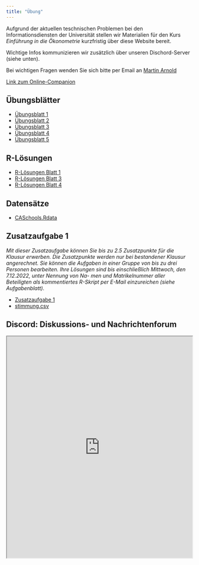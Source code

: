 ```yaml
---
title: "Übung"
---
```


Aufgrund der aktuellen teschnischen Problemen bei den Informationsdiensten der Universität stellen wir Materialien für den Kurs *Einführung in die Ökonometrie* kurzfristig über diese Website bereit.

Wichtige Infos kommunizieren wir zusätzlich über unseren Dischord-Server (siehe unten).

Bei wichtigen Fragen wenden Sie sich bitte per Email an [Martin Arnold](mailto:martchriarno@googlemail.com?subject=[EidÖ])

[Link zum Online-Companion](https://www.econometrics-with-r.org/)

## Übungsblätter

- [Übungsblatt 1](https://github.com/mca91/Eidoe22/raw/main/Blatt-1.pdf)
- [Übungsblatt 2](https://github.com/mca91/Eidoe22/raw/main/Blatt-2.pdf)
- [Übungsblatt 3](https://github.com/mca91/Eidoe22/raw/main/Blatt-3.pdf)
- [Übungsblatt 4](https://github.com/mca91/Eidoe22/raw/main/Blatt-4.pdf)
- [Übungsblatt 5](https://github.com/mca91/Eidoe22/raw/main/Blatt-5.pdf)

## R-Lösungen

- [R-Lösungen Blatt 1](https://github.com/mca91/Eidoe22/raw/main/Blatt-1_R_sol.pdf)
- [R-Lösungen Blatt 3](https://github.com/mca91/Eidoe22/raw/main/Blatt-3_R_sol.pdf)
- [R-Lösungen Blatt 4](https://github.com/mca91/Eidoe22/raw/main/Blatt-4_R_sol.pdf)

## Datensätze

- [CASchools.Rdata](https://github.com/mca91/Eidoe22/raw/main/CASchools.Rdata)

## Zusatzaufgabe 1

*Mit dieser Zusatzaufgabe können Sie bis zu 2.5 Zusatzpunkte für die Klausur erwerben. Die Zusatzpunkte werden nur bei bestandener Klausur angerechnet. Sie können die Aufgaben in einer Gruppe von bis zu drei Personen bearbeiten. Ihre Lösungen sind bis einschließlich Mittwoch, den 7.12.2022, unter Nennung von Na- men und Matrikelnummer aller Beteiligten als kommentiertes R-Skript per E-Mail einzureichen (siehe Aufgabenblatt).*

- [Zusatzaufgabe 1](https://github.com/mca91/Eidoe22/raw/main/Assignment1.pdf)
- [stimmung.csv](https://github.com/mca91/Eidoe22/raw/main/stimmung.csv)

## Discord: Diskussions- und Nachrichtenforum

<iframe src="https://e.widgetbot.io/channels/1046707102984437770/1046707119774236694" height="600" width="100%"></iframe>
